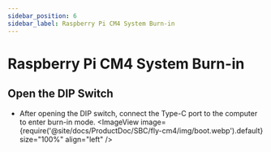 ```yaml
---
sidebar_position: 6
sidebar_label: Raspberry Pi CM4 System Burn-in
---
```



# Raspberry Pi CM4 System Burn-in

## Open the DIP Switch
* After opening the DIP switch, connect the Type-C port to the computer to enter burn-in mode.
<ImageView image={require('@site/docs/ProductDoc/SBC/fly-cm4/img/boot.webp').default} size="100%" align="left" />

<RPI />
